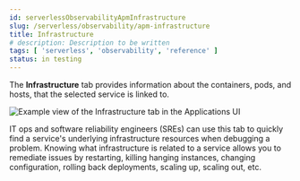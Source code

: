 ```yaml
---
id: serverlessObservabilityApmInfrastructure
slug: /serverless/observability/apm-infrastructure
title: Infrastructure
# description: Description to be written
tags: [ 'serverless', 'observability', 'reference' ]
status: in testing
---
```



<DocCallOut template="beta" />

The **Infrastructure** tab provides information about the containers, pods, and hosts,
that the selected service is linked to.

![Example view of the Infrastructure tab in the Applications UI](images/infrastructure/infra.png)

IT ops and software reliability engineers (SREs) can use this tab
to quickly find a service's underlying infrastructure resources when debugging a problem.
Knowing what infrastructure is related to a service allows you to remediate issues by restarting, killing hanging instances, changing configuration, rolling back deployments, scaling up, scaling out, etc.

<Feedback slug="/serverless/observability/apm-infrastructure" />
